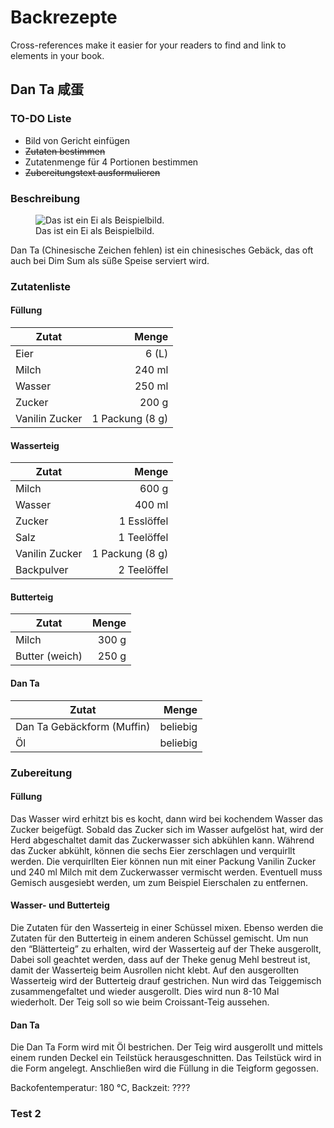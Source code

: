 # Backrezepte

Cross-references make it easier for your readers to find and link to elements in your book.

## Dan Ta 咸蛋

### TO-DO Liste

- Bild von Gericht einfügen
-  ~~Zutaten bestimmen~~
- Zutatenmenge für 4 Portionen bestimmen
- ~~Zubereitungstext ausformulieren~~



### Beschreibung {-}

![Das ist ein Ei als Beispielbild.](img/example-egg.jpg)

Dan Ta (Chinesische Zeichen fehlen) ist ein chinesisches Gebäck, das oft auch bei Dim Sum als süße Speise serviert wird. 

### Zutatenliste {-}

#### Füllung {-}

Zutat | Menge 
---|---:
Eier | 6 (L)
Milch | 240 ml
Wasser | 250 ml
Zucker | 200 g
Vanilin Zucker | 1 Packung (8 g)

#### Wasserteig {-}

Zutat | Menge 
---|---:
Milch | 600 g
Wasser | 400 ml
Zucker | 1 Esslöffel
Salz | 1 Teelöffel
Vanilin Zucker | 1 Packung (8 g)
Backpulver | 2 Teelöffel

#### Butterteig {-}

Zutat | Menge 
---|---:
Milch | 300 g
Butter (weich) | 250 g

#### Dan Ta {-}

Zutat | Menge 
---|---:
Dan Ta Gebäckform (Muffin) | beliebig
Öl | beliebig


### Zubereitung {-}

#### Füllung {-}

Das Wasser wird erhitzt bis es kocht, dann wird bei kochendem Wasser das Zucker beigefügt. Sobald das Zucker sich im Wasser aufgelöst hat, wird der Herd abgeschaltet damit das Zuckerwasser sich abkühlen kann. Während das Zucker abkühlt, können die sechs Eier zerschlagen und verquirllt werden. Die verquirllten Eier können nun mit einer Packung Vanilin Zucker und 240 ml Milch mit dem Zuckerwasser vermischt werden. Eventuell muss Gemisch ausgesiebt werden, um zum Beispiel Eierschalen zu entfernen.

#### Wasser- und Butterteig {-}
Die Zutaten für den Wasserteig in einer Schüssel mixen. Ebenso werden die Zutaten für den Butterteig in einem anderen Schüssel gemischt. Um nun den "Blätterteig" zu erhalten, wird der Wasserteig auf der Theke ausgerollt, Dabei soll geachtet werden, dass auf der Theke genug Mehl bestreut ist, damit der Wasserteig beim Ausrollen nicht klebt. Auf den ausgerollten Wasserteig wird der Butterteig drauf gestrichen. Nun wird das Teiggemisch zusammengefaltet und wieder ausgerollt. Dies wird nun 8-10 Mal wiederholt. Der Teig soll so wie beim Croissant-Teig aussehen.

#### Dan Ta {-}
Die Dan Ta Form wird mit Öl bestrichen. Der Teig wird ausgerollt und mittels einem runden Deckel ein Teilstück herausgeschnitten. Das Teilstück wird in die Form angelegt. Anschließen wird die Füllung in die Teigform gegossen.

Backofentemperatur: 180 °C, Backzeit: ???? 


### Test 2
